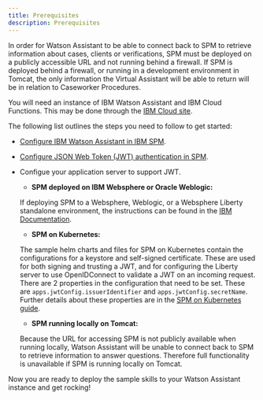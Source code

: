 ```yaml
---
title: Prerequisites
description: Prerequisites
---
```


<InlineNotification>

In order for Watson Assistant to be able to connect back to SPM to retrieve information about cases, clients or verifications, SPM must be deployed on a publicly accessible URL and not running behind a firewall.
If SPM is deployed behind a firewall, or running in a development environment in Tomcat, the only information the Virtual Assistant will be able to return will be in relation to Caseworker Procedures.

</InlineNotification>

You will need an instance of IBM Watson Assistant and IBM Cloud Functions. This may be done through the [IBM Cloud site](https://cloud.ibm.com/).

The following list outlines the steps you need to follow to get started:

+ [Configure IBM Watson Assistant in IBM SPM](https://www.ibm.com/docs/en/spm/8.0.0?topic=assistant-configuring-watson-settings).
+ [Configure JSON Web Token (JWT) authentication in SPM](https://www.ibm.com/docs/en/spm/8.0.0?topic=assistant-generating-jwt-keystore-certificates).
+ Configue your application server to support JWT.
  + **SPM deployed on IBM Websphere or Oracle Weblogic:**
  
  If deploying SPM to a Websphere, Weblogic, or a Websphere Liberty standalone environment, the instructions can be found in the [IBM Documentation](https://www.ibm.com/docs/en/spm/8.0.0?topic=assistant-configuring-application-servers-json-web-tokens).
  + **SPM on Kubernetes:**
  
  The sample helm charts and files for SPM on Kubernetes contain the configurations for a keystore and self-signed certificate.
  These are used for both signing and trusting a JWT, and for configuring the Liberty server to use OpenIDConnect to validate a JWT on an incoming request.
  There are 2 properties in the configuration that need to be set. These are `apps.jwtConfig.issuerIdentifier` and `apps.jwtConfig.secretName`.
  Further details about these properties are in the [SPM on Kubernetes guide](https://pages.github.ibm.com/wh-curamspm-devops/spm-kubernetes/deployment/config-reference/).
  + **SPM running locally on Tomcat:**
  
  Because the URL for accessing SPM is not publicly available when running locally, Watson Assistant will be unable to connect back to SPM to retrieve information to answer questions.
  Therefore full functionality is unavailable if SPM is running locally on Tomcat.

Now you are ready to deploy the sample skills to your Watson Assistant instance and get rocking!
